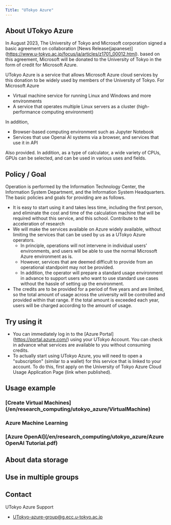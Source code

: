 ```yaml
---
Title: "UTokyo Azure"
---
```


## About UTokyo Azure

In August 2023, The University of Tokyo and Microsoft corporation signed a basic agreement on collaboration [News Release(japanese)] (https://www.u-tokyo.ac.jp/focus/ja/articles/z1701_00012.html). based on this agreement, Microsoft will be donated to the University of Tokyo in the form of credit for Microsoft Azure.

UTokyo Azure is a service that allows Microsoft Azure cloud services by this donation to be widely used by members of the University of Tokyo. For Microsoft Azure

- Virtual machine service for running Linux and Windows and more environments
- A service that operates multiple Linux servers as a cluster (high-performance computing environment)

In addition,

- Browser-based computing environment such as Jupyter Notebook
- Services that use Openai AI systems via a browser, and services that use it in API

Also provided. In addition, as a type of calculator, a wide variety of CPUs, GPUs can be selected, and can be used in various uses and fields.

## Policy / Goal

Operation is performed by the Information Technology Center, the Information System Department, and the Information System Headquarters. The basic policies and goals for providing are as follows.

- It is easy to start using it and takes less time, including the first person, and eliminate the cost and time of the calculation machine that will be required without this service, and this school. Contribute to the acceleration of research
- We will make the services available on Azure widely available, without limiting the services that can be used by us as a UTokyo Azure operators.
  - In principle, operations will not intervene in individual users' environments, and users will be able to use the normal Microsoft Azure environment as is.
  - However, services that are deemed difficult to provide from an operational standpoint may not be provided.
  - In addition, the operator will prepare a standard usage environment in advance to support users who want to use standard use cases without the hassle of setting up the environment.
- The credits are to be provided for a period of five years and are limited, so the total amount of usage across the university will be controlled and provided within that range. If the total amount is exceeded each year, users will be charged according to the amount of usage.

## Try using it
- You can immediately log in to the [Azure Portal] (https://portal.azure.com/)  using your UTokyo Account. You can check in advance what services are available to you without consuming credits.
- To actually start using UTokyo Azure, you will need to open a "subscription" (similar to a wallet) for this service that is linked to your account. To do this, first apply on the University of Tokyo Azure Cloud Usage Application Page (link when published).

## Usage example

### [Create Virtual Machines] (/en/research_computing/utokyo_azure/VirtualMachine)

### Azure Machine Learning

### [Azure OpenAI](/en/research_computing/utokyo_azure/Azure OpenAI Tutorial.pdf)

## About data storage

## Use in multiple groups

## Contact
UTokyo Azure Support
- UTokyo-azure-group@g.ecc.u-tokyo.ac.jp
